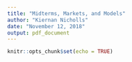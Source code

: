 ```yaml
---
title: "Midterms, Markets, and Models"
author: "Kiernan Nicholls"
date: "November 12, 2018"
output: pdf_document
---
```


```r
knitr::opts_chunk$set(echo = TRUE)
```

